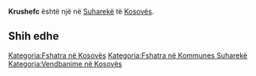 {{Fshat në 
 | Emri                = Krushefc
 | EmriAlt                = 
 | NAME_SHORT_FORM=      
 | NAME_GENERIC=      
 | NAME_SORT_NAME_RO=      KRUSHEFC
 | FULL_NAME_RO = Krushefc
 | FULL_NAME_ND_RO=Krushefc
 | SORT_NAME_RG=KRUSHEFC
 | FULL_NAME_RG=Krushefc
 | FULL_NAME_ND_RG=Krushefc
 | SRP_NAME_SHORT_FORM=      
 | SRP_NAME_GENERIC=      
 | SRP_NAME_SORT_NAME_RO=      
 | SRP_FULL_NAME_RO = 
 | SRP_FULL_NAME_ND_RO=
 | SRP_SORT_NAME_RG=
 | SRP_FULL_NAME_RG=
 | SRP_FULL_NAME_ND_RG=
 | Emri (Rasa dhanore) = 
 | Figura              = 
 | Shteti              = Kosovo
 | Komuna              = Suharekë
 | Kodi postar         = 
 | Sipërfaqja          = 

 | Popullsia           = 

 | Regj. i popullsisë  = 
 | Dend. e popullsisë  = 
 | Faqja zyrtare       = 
 <!--- Koordinatat ----> 
 | Gjerësia            = 42.721389
 | Gjatësia            = 20.808889
 | Lartësia            = 
}}
'''Krushefc''' është një [[]] në [[Suharekë]] të [[Kosovës]].

<!-- == Gjeografia == -->
<!-- == Historia == -->
<!-- == Demografia == -->
== Shih edhe ==
{{Komuna Suharekë}}
{{Kosovo-Administrata-Cung}}

[[Kategoria:Fshatra në Kosovës]]
[[Kategoria:Fshatra në Kommunes Suharekë]]
[[Kategoria:Vendbanime në Kosovës]]